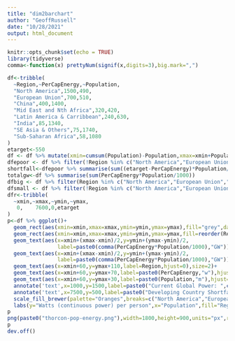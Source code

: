 ```yaml
---
title: "dim2barchart"
author: "GeoffRussell"
date: "10/28/2021"
output: html_document
---
```


```r
knitr::opts_chunk$set(echo = TRUE)
library(tidyverse)
comma<-function(x) prettyNum(signif(x,digits=3),big.mark=",")
```


```r
df<-tribble(
  ~Region,~PerCapEnergy,~Population,
  "North America",1500,490,
  "European Union",700,510,
  "China",400,1400,
  "Mid East and Nth Africa",320,420,
  "Latin America & Carribbean",240,630,
  "India",85,1340,
  "SE Asia & Others",75,1740,
  "Sub-Saharan Africa",58,1080
)
etarget<-550
df <- df %>% mutate(xmin=cumsum(Population)-Population,xmax=xmin+Population,ymin=0,ymax=PerCapEnergy) 
dfepoor <- df %>% filter(!Region %in% c("North America","European Union")) 
shortfall<-dfepoor %>% summarise(sum((etarget-PerCapEnergy)*Population/1000))
totalgw<-df %>% summarise(sum(PerCapEnergy*Population/1000))
dfbig <- df %>% filter(Region %in% c("North America","European Union","China","Mid East and Nth Africa","Latin America & Carribbean")) 
dfsmall <- df %>% filter(!Region %in% c("North America","European Union","China","Mid East and Nth Africa","Latin America & Carribbean")) 
dfr<-tribble(
  ~xmin,~xmax,~ymin,~ymax,
   0,    7600,0,etarget
)
p<-df %>% ggplot()+
  geom_rect(aes(xmin=xmin,xmax=xmax,ymin=ymin,ymax=ymax),fill="grey",data=dfr) +
  geom_rect(aes(xmin=xmin,xmax=xmax,ymin=ymin,ymax=ymax,fill=reorder(Region,PerCapEnergy))) +
  geom_text(aes(x=xmin+(xmax-xmin)/2,y=ymin+(ymax-ymin)/2,
                label=paste0(comma(PerCapEnergy*Population/1000),"GW")),data=dfbig,angle=90,size=4,color="white") +
  geom_text(aes(x=xmin+(xmax-xmin)/2,y=ymin+(ymax-ymin)/2,
                label=paste0(comma(PerCapEnergy*Population/1000),"GW")),data=dfsmall,size=3) +
  geom_text(aes(x=xmin+60,y=ymax+110,label=Region,hjust=0),size=2)+
  geom_text(aes(x=xmin+60,y=ymax+70,label=paste0(PerCapEnergy,"w"),hjust=0),size=2)+
  geom_text(aes(x=xmin+60,y=ymax+30,label=paste0(Population,"m"),hjust=0),size=2)+
  annotate('text',x=1000,y=1500,label=paste0("Current Global Power: ",comma(totalgw),"GW"),hjust=0,vjust=0)+
  annotate('text',x=7500,y=500,label=paste0("Developing Country Shortfall: ",comma(shortfall),"GW"),hjust=1)+
  scale_fill_brewer(palette="Oranges",breaks=c("North America","European Union","China","Mid East and Nth Africa","Latin America & Carribbean","India","SE Asia & Others","Sub-Saharan Africa"))+
  labs(y="Watts (continuous power) per person",x="Population",fill="Region",title="Global Energy Shortfall (cf. Thorcon website)")
p
png(paste0("thorcon-pop-energy.png"),width=1800,height=900,units="px",res=200,type="cairo-png")
p
dev.off()
```